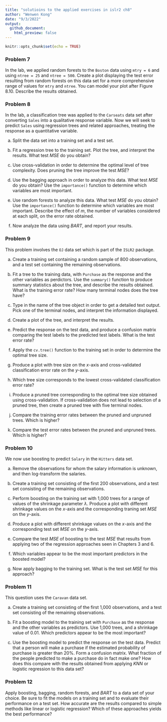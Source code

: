 ```yaml
---
title: "solutioins to the applied exercises in islr2 ch8"
author: "Wenwen Kong"
date: "9/3/2022"
output:
  github_document:
    html_preview: false
---
```


```r
knitr::opts_chunk$set(echo = TRUE)
```

### Problem 7
In the lab, we applied random forests to the `Boston` data using `mtry = 6` and using `ntree = 25` and `ntree = 500`. Create a plot displaying the test error resulting from random forests on this data set for a more comprehensive range of values for `mtry` and `ntree`. You can model your plot after Figure 8.10. Describe the results obtained.

### Problem 8
In the lab, a classification tree was applied to the `Carseats` data set after converting `Sales` into a qualitative response variable. Now we will seek to predict `Sales` using regression trees and related approaches, treating the response as a quantitative variable. 

  (a)
  Split the data set into a training set and a test set.
  
  (b)
  Fit a regression tree to the training set. Plot the tree, and interpret the results. What test $MSE$ do you obtain?
  
  (c)
  Use cross-validation in order to determine the optimal level of tree complexity. Does pruning the tree improve the test $MSE$? 
  
  (d)
  Use the bagging approach in order to analyze this data. What test $MSE$ do you obtain? Use the `importance()` function to determine which variables are most important. 
  
  (e)
  Use random forests to analyze this data. What test $MSE$ do you obtain? Use the `importance()` function to determine which variables are most important. Describe the effect of $m$, the number of variables considered at each split, on the error rate obtained. 
  
  (f)
  Now analyze the data using $BART$, and report your results. 

### Problem 9
This problem involves the `OJ` data set which is part of the `ISLR2` package. 

  (a)
  Create a training set containing a random sample of 800 observations, and a test set containing the remaining observations. 
  
  (b)
  Fit a tree to the training data, with `Purchase` as the response and the other variables as perdictors. Use the `summary()` function to produce summary statistics about the tree, and describe the results obtained. What is the training error rate? How many terminal nodes does the tree have?
  
  (c)
  Type in the name of the tree object in order to get a detailed text output. Pick one of the terminal nodes, and interpret the information displayed. 
  
  (d)
  Create a plot of the tree, and interpret the results. 
  
  (e)
  Predict the response on the test data, and produce a confusion matrix comparing the test labels to the predicted test labels. What is the test error rate?
  
  (f)
  Apply the `cv.tree()` function to the training set in order to determine the optimal tree size.
  
  (g)
  Produce a plot with tree size on the $x$-axis and cross-validated classification error rate on the $y$-axis.
  
  (h)
  Which tree size corresponds to the lowest cross-validated classification error rate?
  
  (i)
  Produce a pruned tree corresponding to the optimal tree size obtained using cross-validation. If cross-validation does not lead to selection of a pruned tree, then create a pruned tree with five terminal nodes. 
  
  (j)
  Compare the training error rates between the pruned and unpruned trees. Which is higher?
  
  (k)
  Compare the test error rates between the pruned and unpruned trees. Which is higher?
  
### Problem 10
We now use boosting to predict `Salary` in the `Hitters` data set.

  (a)
  Remove the observations for whom the salary information is unknown, and then log-transform the salaries. 
  
  (b)
  Create a training set consisting of the first 200 observations, and a test set consisting of the remaining observations. 
  
  (c)
  Perform boosting on the training set with 1,000 trees for a range of values of the shrinkage parameter $\lambda$. Produce a plot with different shrinkage values on the $x$-axis and the corresponding traning set $MSE$ on the $y$-axis. 
  
  (d)
  Produce a plot with different shrinkage values on the $x$-axis and the corresponding test set $MSE$ on the $y$-axis.
  
  (e)
  Compare the test $MSE$ of boosting to the test $MSE$ that results from applying two of the regression approaches seen in Chapters 3 and 6. 
  
  (f)
  Which variables appear to be the most important predictors in the boosted model?
  
  (g)
  Now apply bagging to the training set. What is the test set $MSE$ for this approach?
  
### Problem 11
This question uses the `Caravan` data set. 

  (a)
  Create a training set consisting of the first 1,000 observations, and a test set consisting of the remaining observations. 
  
  (b)
  Fit a boosting model to the training set with `Purchase` as the response and the other variables as predictors. Use 1,000 trees, and a shrinkage value of 0.01. Which predictors appear to be the most important?
  
  (c)
  Use the boosting model to predict the response on the test data. Predict that a person will make a purchase if the estimated probability of purchase is greater than $20\%$. Form a confusion matrix. What fraction of the people predicted to make a purchase do in fact make one? How does this compare with the results obtained from applying $KNN$ or logistic regression to this data set?
  
### Problem 12
Apply boosting, bagging, random forests, and $BART$ to a data set of your choice. Be sure to fit the models on a training set and to evaluate their performance on a test set. How accurate are the results compared to simple methods like linear or logistic regression? Which of these approaches yields the best performance?



  